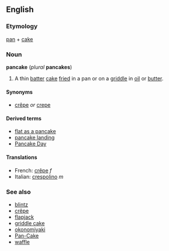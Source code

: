 ==English==
===Etymology===
[[pan]] + [[cake]]

===Noun===
'''pancake''' (''plural'' '''pancakes''')

{{wikipedia}}
#A thin [[batter]] [[cake]] [[fry|fried]] in a pan or on a [[griddle]] in [[oil]] or [[butter]].

====Synonyms====
*[[crêpe]] ''or'' [[crepe]]

====Derived terms====
*[[flat as a pancake]]
*[[pancake landing]]
*[[Pancake Day]]

====Translations====
*French: [[crêpe]] ''f''
*Italian: [[crespolino]] ''m''

===See also===
*[[blintz]]
*[[crêpe]]
*[[flapjack]]
*[[griddle cake]]
*[[okonomiyaki]]
*[[Pan-Cake]]
*[[waffle]]